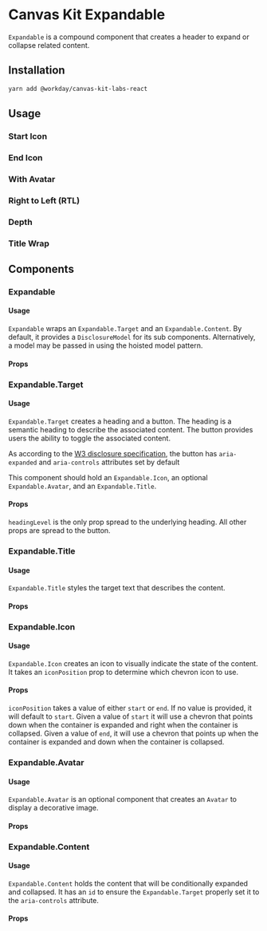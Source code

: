 


<Meta title="Labs/Expandable/React" component={Expandable} />

# Canvas Kit Expandable

`Expandable` is a compound component that creates a header to expand or collapse related content.

## Installation

```sh
yarn add @workday/canvas-kit-labs-react
```

## Usage

### Start Icon

<ExampleCodeBlock code={StartIcon} />

### End Icon

<ExampleCodeBlock code={EndIcon} />

### With Avatar

<ExampleCodeBlock code={Avatar} />

### Right to Left (RTL)

<ExampleCodeBlock code={RTL} />

### Depth

<ExampleCodeBlock code={Depth} />

### Title Wrap

<ExampleCodeBlock code={LongTitle} />

## Components

### Expandable

#### Usage

`Expandable` wraps an `Expandable.Target` and an `Expandable.Content`. By default, it provides a
`DisclosureModel` for its sub components. Alternatively, a model may be passed in using the hoisted
model pattern.

#### Props

<!-- <ArgsTable of={Expandable} /> -->

### Expandable.Target

#### Usage

`Expandable.Target` creates a heading and a button. The heading is a semantic heading to describe
the associated content. The button provides users the ability to toggle the associated content.

As according to the
[W3 disclosure specification](https://www.w3.org/TR/wai-aria-practices-1.1/#disclosure), the button
has `aria-expanded` and `aria-controls` attributes set by default

This component should hold an `Expandable.Icon`, an optional `Expandable.Avatar`, and an
`Expandable.Title`.

#### Props

`headingLevel` is the only prop spread to the underlying heading. All other props are spread to the
button.

<!-- <ArgsTable of={Expandable.Target} /> -->

### Expandable.Title

#### Usage

`Expandable.Title` styles the target text that describes the content.

#### Props

<!-- <ArgsTable of={Expandable.Title} /> -->

### Expandable.Icon

#### Usage

`Expandable.Icon` creates an icon to visually indicate the state of the content. It takes an
`iconPosition` prop to determine which chevron icon to use.

#### Props

`iconPosition` takes a value of either `start` or `end`. If no value is provided, it will default to
`start`. Given a value of `start` it will use a chevron that points down when the container is
expanded and right when the container is collapsed. Given a value of `end`, it will use a chevron
that points up when the container is expanded and down when the container is collapsed.

<!-- <ArgsTable of={Expandable.Icon} /> -->

### Expandable.Avatar

#### Usage

`Expandable.Avatar` is an optional component that creates an `Avatar` to display a decorative image.

#### Props

<!-- <ArgsTable of={Expandable.Avatar} /> -->

### Expandable.Content

#### Usage

`Expandable.Content` holds the content that will be conditionally expanded and collapsed. It has an
`id` to ensure the `Expandable.Target` properly set it to the `aria-controls` attribute.

#### Props

<!-- <ArgsTable of={Expandable.Content} /> -->
